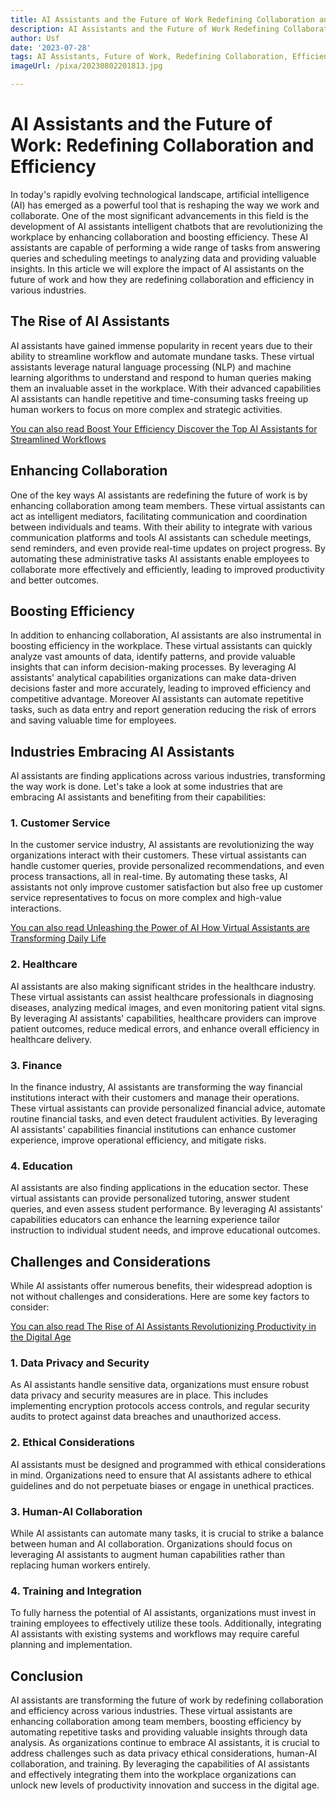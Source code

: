 ```yaml
---
title: AI Assistants and the Future of Work Redefining Collaboration and Efficiency
description: AI Assistants and the Future of Work Redefining Collaboration and Efficiency
author: Usf
date: '2023-07-28'
tags: AI Assistants, Future of Work, Redefining Collaboration, Efficiency
imageUrl: /pixa/20230802201813.jpg

---
```

# AI Assistants and the Future of Work: Redefining Collaboration and Efficiency

In today's rapidly evolving technological landscape, artificial intelligence (AI) has emerged as a powerful tool that  is reshaping the way we work and collaborate. One of the most significant advancements  in this field is the development of AI assistants intelligent  chatbots  that  are revolutionizing the  workplace by enhancing collaboration and boosting efficiency. These AI assistants are capable  of performing a wide range of  tasks from answering queries and scheduling meetings to  analyzing data and providing valuable insights. In this article we  will explore the impact of AI assistants on the future of work and how they are  redefining collaboration and efficiency in various industries.

## The Rise of AI Assistants

AI assistants have gained immense popularity in  recent years due  to their ability to streamline workflow and automate mundane  tasks. These virtual assistants leverage natural language processing (NLP) and machine learning algorithms to  understand and respond to human queries making them  an invaluable asset in the workplace. With their advanced capabilities  AI assistants can handle repetitive and time-consuming tasks freeing  up  human workers to focus  on more complex and strategic activities.

[You can  also read Boost Your Efficiency Discover the  Top AI Assistants for Streamlined Workflows](Boost%20Your%20Efficiency%20Discover%20the%20Top%20AI%20Assistants%20for%20Streamlined%20Workflows)


## Enhancing Collaboration

One of  the key ways AI assistants are redefining the future of work is by enhancing  collaboration  among team members. These virtual assistants can act as intelligent mediators, facilitating communication and coordination between individuals and teams.  With their ability to integrate  with various communication platforms and tools AI assistants can schedule meetings, send reminders, and even provide real-time updates on project progress. By automating these administrative tasks AI assistants enable  employees to collaborate more effectively and efficiently, leading to  improved productivity and better outcomes.

## Boosting Efficiency

In addition to enhancing collaboration, AI assistants are also instrumental in boosting efficiency in the workplace. These virtual assistants can quickly analyze vast amounts of data, identify patterns, and provide valuable insights that can inform decision-making processes.  By leveraging AI assistants' analytical capabilities organizations can make data-driven decisions faster and more accurately, leading to improved efficiency and competitive advantage. Moreover AI assistants can automate repetitive tasks, such as data entry  and report generation reducing the risk of errors and saving valuable time for employees.

## Industries Embracing AI Assistants

AI  assistants are finding applications across various industries, transforming the way work is done. Let's take a look at some industries that are embracing AI assistants and benefiting from their  capabilities:

### 1. Customer  Service

In the customer service industry, AI assistants are revolutionizing the way organizations interact  with their  customers. These virtual assistants can handle customer queries, provide personalized recommendations, and even process transactions, all in real-time. By automating  these tasks, AI assistants not only improve customer satisfaction but also  free up customer  service representatives to focus  on more complex and  high-value interactions.

[You can also read Unleashing  the Power of AI How Virtual Assistants are Transforming Daily Life](Unleashing%20the%20Power%20of%20AI%20How%20Virtual%20Assistants%20are%20Transforming%20Daily%20Life)


###  2. Healthcare

AI assistants are also making significant  strides in  the healthcare industry. These virtual assistants can  assist healthcare professionals in diagnosing  diseases, analyzing medical images, and even monitoring patient vital signs. By leveraging AI assistants' capabilities, healthcare providers can improve patient outcomes, reduce medical errors, and enhance overall efficiency in healthcare delivery.

### 3. Finance

In the finance industry, AI assistants are transforming the way financial institutions interact with their  customers and manage  their operations.  These virtual assistants can  provide personalized financial advice,  automate routine financial tasks, and even detect fraudulent activities. By  leveraging AI assistants'  capabilities financial  institutions can enhance customer  experience,  improve operational efficiency, and mitigate risks.

###  4. Education

AI assistants are also finding applications in  the education sector. These virtual assistants can provide personalized  tutoring, answer student  queries, and even assess student performance. By  leveraging AI assistants'  capabilities educators can enhance the learning experience tailor instruction  to individual student needs, and improve educational outcomes.

## Challenges and Considerations

While AI assistants offer numerous benefits, their widespread adoption is not without challenges and  considerations. Here are some  key  factors to consider:

[You can also read The Rise of AI Assistants Revolutionizing Productivity in the Digital Age](The%20Rise%20of%20AI%20Assistants%20Revolutionizing%20Productivity%20in%20the%20Digital%20Age)


### 1. Data Privacy and Security

As AI assistants handle sensitive data, organizations must ensure robust data privacy and security measures are  in  place. This includes implementing  encryption protocols access controls, and regular security audits to protect against data breaches and unauthorized access.

### 2. Ethical Considerations

AI assistants must be designed and  programmed with ethical considerations in mind. Organizations need to ensure that AI assistants adhere to  ethical guidelines and do not perpetuate  biases or engage in  unethical practices.

### 3. Human-AI Collaboration

While AI assistants can automate many tasks, it is crucial to strike a balance between human and  AI collaboration. Organizations  should focus on leveraging AI assistants to augment  human capabilities rather than replacing human workers entirely.

### 4. Training and Integration

To fully harness the potential of AI assistants, organizations must invest in training employees to effectively  utilize these tools. Additionally,  integrating AI assistants with  existing systems and workflows may require careful planning and implementation.

## Conclusion

AI assistants are transforming the future of work by redefining collaboration and efficiency  across various industries. These virtual assistants are enhancing collaboration among  team members, boosting efficiency  by automating repetitive tasks  and providing valuable insights through data analysis. As organizations continue to embrace AI assistants, it is crucial to address challenges such  as data privacy  ethical considerations, human-AI collaboration, and training. By  leveraging the capabilities  of  AI assistants and effectively integrating them into the workplace  organizations can unlock new levels of productivity  innovation and success in the digital age.